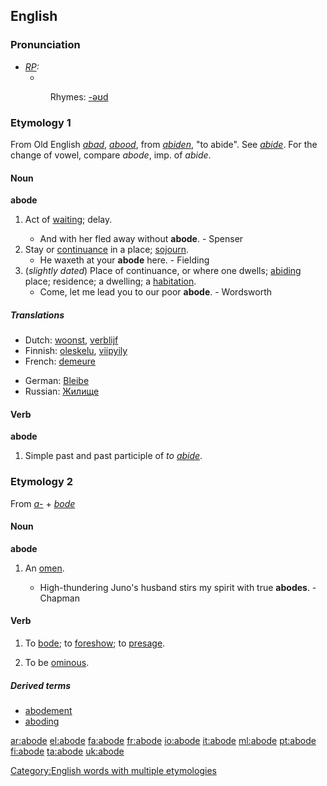 ==English==
[[Category:English words with multiple etymologies]]

===Pronunciation===
* ''[[RP]]:''
** {{IPA|/əˈbəʊd/}}
*:Rhymes: [[Rhymes:English:-əʊd|-əʊd]]

===Etymology 1===
From Old English ''[[abad]]'', ''[[abood]]'', from ''[[abiden]]'', "to abide". See ''[[abide]]''. For the change of vowel, compare ''abode'', imp. of ''abide''.

====Noun====
'''abode'''
# {{obsolete}} Act of [[waiting]]; delay.
#* And with her fled away without '''abode'''. - Spenser
# Stay or [[continuance]] in a place; [[sojourn]].
#* He waxeth at your '''abode''' here. - Fielding
# (''slightly dated'') Place of continuance, or where one dwells; [[abiding]] place; residence; a dwelling; a [[habitation]].
#* Come, let me lead you to our poor '''abode'''. - Wordsworth

=====Translations=====
{{top}}
*Dutch: [[woonst]], [[verblijf]]
*Finnish: [[oleskelu]], [[viipyily]]
*French: [[demeure]]
{{mid}}
*German: [[Bleibe]]
*Russian: [[Жилище]]
{{bottom}}

====Verb====
'''abode'''
# Simple past and past participle of ''to [[abide]]''.

===Etymology 2===
From ''[[a-]]'' + ''[[bode]]''

====Noun====
'''abode'''
# {{obsolete}} An [[omen]].
#* High-thundering Juno's husband stirs my spirit with true '''abodes'''. - Chapman

====Verb====
{{en-verb|abod|ing}}

# {{transitive}} {{obsolete}} To [[bode]]; to [[foreshow]]; to [[presage]].
# {{intransitive}} {{obsolete}} To be [[ominous]].

=====Derived terms=====
* [[abodement]]
* [[aboding]]

[[ar:abode]]
[[el:abode]]
[[fa:abode]]
[[fr:abode]]
[[io:abode]]
[[it:abode]]
[[ml:abode]]
[[pt:abode]]
[[fi:abode]]
[[ta:abode]]
[[uk:abode]]